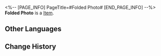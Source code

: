 <%-- [PAGE_INFO]
PageTitle=#Folded Photo#
[END_PAGE_INFO] --%>
{{Item Infobox
|title       = Folded Photo
|id          = 140158
|image       = Item Folded Photo.png
|type        = 
|invCategory = Missions
|rarity      = 3
|effect      = 
|description = A family photo taken somewhere not on the Xianzhou Luofu. Evidently, this Disciple of Sanctus Medicus came from a different world. He came here either chasing the distant idea of immortality or to cure a disease. He has a bright smile in the photo, drastically different to how he looked when you met him on the street.
}}
{{Description|1=''"We'll take another family photo together on the seaside rocks when you're back..."''}}
'''Folded Photo''' is a [[Item]].

==Other Languages==
{{Other Languages
|en   = Folded Photo
|zhs  = 叠好的照片
|zht  = 疊好的照片
|ja   = 丁寧に保存された写真
|ko   = 접힌 사진
|es   = Foto doblada
|fr   = Photo pliée
|ru   = Сложенная фотография
|th   = รูปที่พับไว้
|vi   = Ảnh Đã Gấp Xong
|de   = Gefaltetes Foto
|id   = Foto yang Dilipat
|pt   = Foto Dobrada
}}

==Change History==
{{Change History|2.0}}